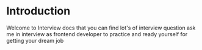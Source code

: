 # Introduction
 
Welcome to  Interview docs that you can find lot's of  interview question ask me in interview as frontend developer  to practice and ready yourself for getting your dream job

